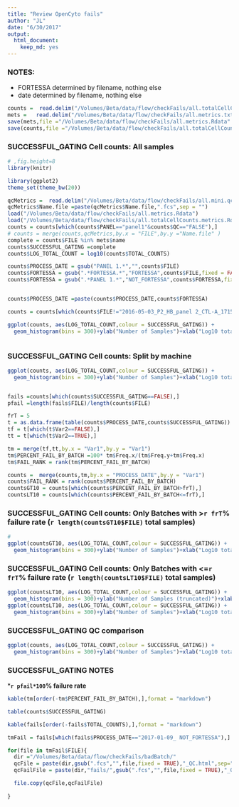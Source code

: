 ```yaml
---
title: "Review OpenCyto fails"
author: "JL"
date: "6/30/2017"
output: 
  html_document: 
    keep_md: yes
---
```

### NOTES:
 - FORTESSA determined by filename, nothing else
 - date determined by filename, nothing else


```r
counts =  read.delim("/Volumes/Beta/data/flow/checkFails/all.totalCellCounts.metrics.txt",stringsAsFactors = FALSE,sep = "\t") 
mets =   read.delim("/Volumes/Beta/data/flow/checkFails/all.metrics.txt",stringsAsFactors = FALSE,sep = "\t") 
save(mets,file ="/Volumes/Beta/data/flow/checkFails/all.metrics.Rdata" )
save(counts,file ="/Volumes/Beta/data/flow/checkFails/all.totalCellCounts.metrics.Rdata" )

```

### SUCCESSFUL_GATING Cell counts: All samples

```r
# ,fig.height=8
library(knitr)

library(ggplot2)
theme_set(theme_bw(20))

qcMetrics =  read.delim("/Volumes/Beta/data/flow/checkFails/all.mini.qc.txt",stringsAsFactors = FALSE,sep = "\t") 
qcMetrics$Name.file =paste(qcMetrics$Name.file,".fcs",sep = "")
load("/Volumes/Beta/data/flow/checkFails/all.metrics.Rdata")
load("/Volumes/Beta/data/flow/checkFails/all.totalCellCounts.metrics.Rdata")
counts = counts[which(counts$PANEL=="panel1"&counts$QC=="FALSE"),]
# counts = merge(counts,qcMetrics,by.x = "FILE",by.y ="Name.file" )
complete = counts$FILE %in% mets$name
counts$SUCCESSFUL_GATING =complete 
counts$LOG_TOTAL_COUNT = log10(counts$TOTAL_COUNTS)

counts$PROCESS_DATE = gsub("PANEL 1.*","",counts$FILE)
counts$FORTESSA = gsub(".*FORTESSA.*","FORTESSA",counts$FILE,fixed = FALSE)
counts$FORTESSA = gsub(".*PANEL 1.*","NOT_FORTESSA",counts$FORTESSA,fixed = FALSE)


counts$PROCESS_DATE =paste(counts$PROCESS_DATE,counts$FORTESSA)

counts = counts[which(counts$FILE!="2016-05-03_P2_HB_panel 2_CTL-A_1715_001.fcs"&counts$FILE!="Specimen_001_WHOLE BLOOD BT RBC X1_014.fcs"&counts$FILE!="Specimen_001_WHOLE BLOOD BT RBC X2_015.fcs"&counts$FILE!="2016-05-03_P2_HB_panel 2_CTL-B_1722_002.fcs"),]

ggplot(counts, aes(LOG_TOTAL_COUNT,colour = SUCCESSFUL_GATING)) +
  geom_histogram(bins = 300)+ylab("Number of Samples")+xlab("Log10 total cell count") +facet_wrap(~SUCCESSFUL_GATING)



```

### SUCCESSFUL_GATING Cell counts: Split by machine


```r
ggplot(counts, aes(LOG_TOTAL_COUNT,colour = SUCCESSFUL_GATING)) +
  geom_histogram(bins = 300)+ylab("Number of Samples")+xlab("Log10 total cell count") +facet_wrap(FORTESSA~SUCCESSFUL_GATING)


fails =counts[which(counts$SUCCESSFUL_GATING==FALSE),]
pfail =length(fails$FILE)/length(counts$FILE)

frT = 5
t = as.data.frame(table(counts$PROCESS_DATE,counts$SUCCESSFUL_GATING))
tf = t[which(t$Var2==FALSE),]
tt = t[which(t$Var2==TRUE),]

tm = merge(tf,tt,by.x = "Var1",by.y = "Var1")
tm$PERCENT_FAIL_BY_BATCH =100* tm$Freq.x/(tm$Freq.y+tm$Freq.x)
tm$FAIL_RANK = rank(tm$PERCENT_FAIL_BY_BATCH)

counts =  merge(counts,tm,by.x = "PROCESS_DATE",by.y = "Var1")
counts$FAIL_RANK = rank(counts$PERCENT_FAIL_BY_BATCH)
countsGT10 = counts[which(counts$PERCENT_FAIL_BY_BATCH>frT),]
countsLT10 = counts[which(counts$PERCENT_FAIL_BY_BATCH<=frT),]

```


### SUCCESSFUL_GATING Cell counts: Only Batches with >`r frT`% failure rate (`r length(countsGT10$FILE)` total samples)


```r

# 
ggplot(countsGT10, aes(LOG_TOTAL_COUNT,colour = SUCCESSFUL_GATING)) +
  geom_histogram(bins = 300)+ylab("Number of Samples")+xlab("Log10 total cell count") +facet_wrap(~SUCCESSFUL_GATING)

```

### SUCCESSFUL_GATING Cell counts: Only Batches with <=`r frT`% failure rate (`r length(countsLT10$FILE)` total samples)


```r
ggplot(countsLT10, aes(LOG_TOTAL_COUNT,colour = SUCCESSFUL_GATING)) +
  geom_histogram(bins = 300)+ylab("Number of Samples (truncated)")+xlab("Log10 total cell count") +facet_wrap(~SUCCESSFUL_GATING) +ylim(0,50)
ggplot(countsLT10, aes(LOG_TOTAL_COUNT,colour = SUCCESSFUL_GATING)) +
  geom_histogram(bins = 300)+ylab("Number of Samples")+xlab("Log10 total cell count") +facet_wrap(~SUCCESSFUL_GATING)
```

### SUCCESSFUL_GATING QC comparison



```r
ggplot(counts, aes(LOG_TOTAL_COUNT,colour = SUCCESSFUL_GATING)) +
  geom_histogram(bins = 300)+ylab("Number of Samples")+xlab("Log10 total cell count") +facet_wrap(FORTESSA~SUCCESSFUL_GATING)

```


### SUCCESSFUL_GATING NOTES

***`r pfail*100`% failure rate**



```r

kable(tm[order(-tm$PERCENT_FAIL_BY_BATCH),],format = "markdown")

table(counts$SUCCESSFUL_GATING)

kable(fails[order(-fails$TOTAL_COUNTS),],format = "markdown")

tmFail = fails[which(fails$PROCESS_DATE=="2017-01-09_ NOT_FORTESSA"),]

for(file in tmFail$FILE){
  dir ="/Volumes/Beta/data/flow/checkFails/badBatch/"
  qcFile = paste(dir,gsub(".fcs","",file,fixed = TRUE),"_QC.html",sep="")
  qcFailFile = paste(dir,"fails/",gsub(".fcs","",file,fixed = TRUE),"_QC.html",sep="")

  file.copy(qcFile,qcFailFile)
  
}

```